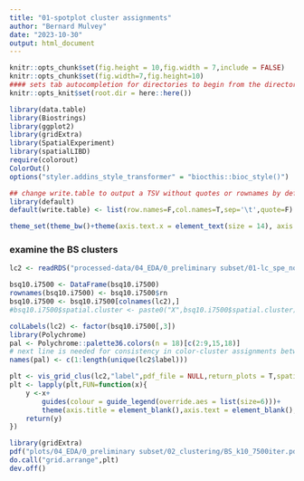 ```yaml
---
title: "01-spotplot cluster assignments"
author: "Bernard Mulvey"
date: "2023-10-30"
output: html_document
---
```


```r
knitr::opts_chunk$set(fig.height = 10,fig.width = 7,include = FALSE)
knitr::opts_chunk$set(fig.width=7,fig.height=10)
#### sets tab autocompletion for directories to begin from the directory containing the .Rproj session, instead of the script's directory if different
knitr::opts_knit$set(root.dir = here::here())

library(data.table)
library(Biostrings)
library(ggplot2)
library(gridExtra)
library(SpatialExperiment)
library(spatialLIBD)
require(colorout)
ColorOut()
options("styler.addins_style_transformer" = "biocthis::bioc_style()")

## change write.table to output a TSV without quotes or rownames by default
library(default)
default(write.table) <- list(row.names=F,col.names=T,sep='\t',quote=F)

theme_set(theme_bw()+theme(axis.text.x = element_text(size = 14), axis.title.x = element_text(size = 16), axis.text.y = element_text(size = 14), axis.title.y = element_text(size =16), plot.title = element_text(size = 20,hjust=0.5), strip.text = element_text(size=18), legend.text = element_text(size=10), legend.title = element_text(size=11,hjust=0.5)))
```

### examine the BS clusters
```r
lc2 <- readRDS("processed-data/04_EDA/0_preliminary subset/01-lc_spe_nomitofilt_200umi-130gene_nonLCsampsdropped_102923.RDS")

bsq10.i7500 <- DataFrame(bsq10.i7500)
rownames(bsq10.i7500) <- bsq10.i7500$rn
bsq10.i7500 <- bsq10.i7500[colnames(lc2),]
#bsq10.i7500$spatial.cluster <- paste0("X",bsq10.i7500$spatial.cluster)

colLabels(lc2) <- factor(bsq10.i7500[,3])
library(Polychrome)
pal <- Polychrome::palette36.colors(n = 18)[c(2:9,15,18)]
# next line is needed for consistency in color-cluster assignments between libdspatial and the generated legend below
names(pal) <- c(1:length(unique(lc2$label)))

plt <- vis_grid_clus(lc2,"label",pdf_file = NULL,return_plots = T,spatial=F,point_size = 2,auto_crop = T,sort_clust = F,colors = pal)
plt <- lapply(plt,FUN=function(x){
    y <-x+
        guides(colour = guide_legend(override.aes = list(size=6)))+
        theme(axis.title = element_blank(),axis.text = element_blank(),legend.title = element_text(size=16),legend.text=element_text(size=15),plot.title = element_text(size=14,hjust=0.5),strip.text=element_text(size=11),plot.subtitle = element_text(size=11))
    return(y)
})

library(gridExtra)
pdf("plots/04_EDA/0_preliminary subset/02_clustering/BS_k10_7500iter.pdf",height=30,width=30)
do.call("grid.arrange",plt)
dev.off()
```
